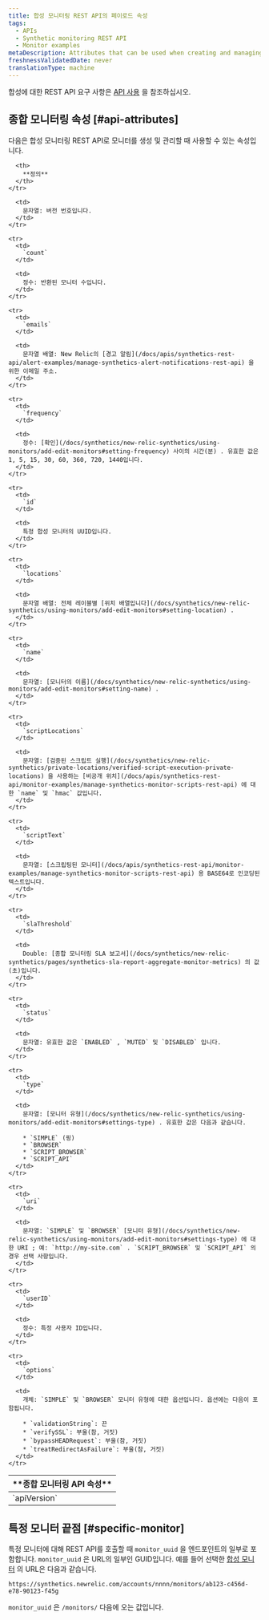 ```yaml
---
title: 합성 모니터링 REST API의 페이로드 속성
tags:
  - APIs
  - Synthetic monitoring REST API
  - Monitor examples
metaDescription: Attributes that can be used when creating and managing synthetic monitors via the REST API.
freshnessValidatedDate: never
translationType: machine
---
```


합성에 대한 REST API 요구 사항은 [API 사용](/docs/apis/synthetics-rest-api/monitor-examples/manage-synthetics-monitors-rest-api#use-api) 을 참조하십시오.

## 종합 모니터링 속성 [#api-attributes]

다음은 합성 모니터링 REST API로 모니터를 생성 및 관리할 때 사용할 수 있는 속성입니다.

<table>
  <thead>
    <tr>
      <th style={{ width: "200px" }}>
        **종합 모니터링 API 속성**
      </th>

      <th>
        **정의**
      </th>
    </tr>
  </thead>

  <tbody>
    <tr>
      <td>
        `apiVersion`
      </td>

      <td>
        문자열: 버전 번호입니다.
      </td>
    </tr>

    <tr>
      <td>
        `count`
      </td>

      <td>
        정수: 반환된 모니터 수입니다.
      </td>
    </tr>

    <tr>
      <td>
        `emails`
      </td>

      <td>
        문자열 배열: New Relic의 [경고 알림](/docs/apis/synthetics-rest-api/alert-examples/manage-synthetics-alert-notifications-rest-api) 을 위한 이메일 주소.
      </td>
    </tr>

    <tr>
      <td>
        `frequency`
      </td>

      <td>
        정수: [확인](/docs/synthetics/new-relic-synthetics/using-monitors/add-edit-monitors#setting-frequency) 사이의 시간(분) . 유효한 값은 1, 5, 15, 30, 60, 360, 720, 1440입니다.
      </td>
    </tr>

    <tr>
      <td>
        `id`
      </td>

      <td>
        특정 합성 모니터의 UUID입니다.
      </td>
    </tr>

    <tr>
      <td>
        `locations`
      </td>

      <td>
        문자열 배열: 전체 레이블별 [위치 배열입니다](/docs/synthetics/new-relic-synthetics/using-monitors/add-edit-monitors#setting-location) .
      </td>
    </tr>

    <tr>
      <td>
        `name`
      </td>

      <td>
        문자열: [모니터의 이름](/docs/synthetics/new-relic-synthetics/using-monitors/add-edit-monitors#setting-name) .
      </td>
    </tr>

    <tr>
      <td>
        `scriptLocations`
      </td>

      <td>
        문자열: [검증된 스크립트 실행](/docs/synthetics/new-relic-synthetics/private-locations/verified-script-execution-private-locations) 을 사용하는 [비공개 위치](/docs/apis/synthetics-rest-api/monitor-examples/manage-synthetics-monitor-scripts-rest-api) 에 대한 `name` 및 `hmac` 값입니다.
      </td>
    </tr>

    <tr>
      <td>
        `scriptText`
      </td>

      <td>
        문자열: [스크립팅된 모니터](/docs/apis/synthetics-rest-api/monitor-examples/manage-synthetics-monitor-scripts-rest-api) 용 BASE64로 인코딩된 텍스트입니다.
      </td>
    </tr>

    <tr>
      <td>
        `slaThreshold`
      </td>

      <td>
        Double: [종합 모니터링 SLA 보고서](/docs/synthetics/new-relic-synthetics/pages/synthetics-sla-report-aggregate-monitor-metrics) 의 값(초)입니다.
      </td>
    </tr>

    <tr>
      <td>
        `status`
      </td>

      <td>
        문자열: 유효한 값은 `ENABLED` , `MUTED` 및 `DISABLED` 입니다.
      </td>
    </tr>

    <tr>
      <td>
        `type`
      </td>

      <td>
        문자열: [모니터 유형](/docs/synthetics/new-relic-synthetics/using-monitors/add-edit-monitors#settings-type) . 유효한 값은 다음과 같습니다.

        * `SIMPLE` (핑)
        * `BROWSER`
        * `SCRIPT_BROWSER`
        * `SCRIPT_API`
      </td>
    </tr>

    <tr>
      <td>
        `uri`
      </td>

      <td>
        문자열: `SIMPLE` 및 `BROWSER` [모니터 유형](/docs/synthetics/new-relic-synthetics/using-monitors/add-edit-monitors#settings-type) 에 대한 URI ; 예: `http://my-site.com` . `SCRIPT_BROWSER` 및 `SCRIPT_API` 의 경우 선택 사항입니다.
      </td>
    </tr>

    <tr>
      <td>
        `userID`
      </td>

      <td>
        정수: 특정 사용자 ID입니다.
      </td>
    </tr>

    <tr>
      <td>
        `options`
      </td>

      <td>
        개체: `SIMPLE` 및 `BROWSER` 모니터 유형에 대한 옵션입니다. 옵션에는 다음이 포함됩니다.

        * `validationString`: 끈
        * `verifySSL`: 부울(참, 거짓)
        * `bypassHEADRequest`: 부울(참, 거짓)
        * `treatRedirectAsFailure`: 부울(참, 거짓)
      </td>
    </tr>
  </tbody>
</table>

## 특정 모니터 끝점 [#specific-monitor]

특정 모니터에 대해 REST API를 호출할 때 `monitor_uuid` 을 엔드포인트의 일부로 포함합니다. `monitor_uuid` 은 URL의 일부인 GUID입니다. 예를 들어 선택한 [합성 모니터](/docs/synthetics/new-relic-synthetics/pages/synthetics-overview-page-view-monitors-performance) 의 URL은 다음과 같습니다.

```
https://synthetics.newrelic.com/accounts/nnnn/monitors/ab123-c456d-e78-90123-f45g
```

`monitor_uuid` 은 `/monitors/` 다음에 오는 값입니다.